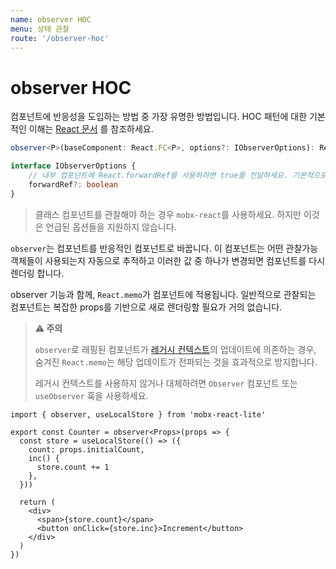 ```yaml
---
name: observer HOC
menu: 상태 관찰
route: '/observer-hoc'
---
```


# observer HOC

컴포넌트에 반응성을 도입하는 방법 중 가장 유명한 방법입니다. HOC 패턴에 대한 기본적인 이해는 [React 문서](https://reactjs.org/docs/higher-order-components.html) 를 참조하세요.

```ts
observer<P>(baseComponent: React.FC<P>, options?: IObserverOptions): React.FC<P>

interface IObserverOptions {
    // 내부 컴포넌트에 React.forwardRef를 사용하려변 true를 전달하세요. 기본적으로 false입니다.
    forwardRef?: boolean
}
```

> 클래스 컴포넌트를 관찰해야 하는 경우 `mobx-react`를 사용하세요. 하지만 이것은 언급된 옵션들을 지원하지 않습니다.

`observer`는 컴포넌트를 반응적인 컴포넌트로 바꿉니다. 이 컴포넌트는 어떤 관찰가능 객체들이 사용되는지 자동으로 추적하고 이러한 값 중 하나가 변경되면 컴포넌트를 다시 렌더링 합니다.

observer 기능과 함께, `React.memo`가 컴포넌트에 적용됩니다. 일반적으로 관찰되는 컴포넌트는 복잡한 props를 기반으로 새로 렌더링할 필요가 거의 없습니다.

> **⚠ 주의**
>
> `observer`로 래핑된 컴포넌트가 [레거시 컨텍스트](https://reactjs.org/docs/legacy-context.html)의 업데이트에 의존하는 경우, 숨겨진 `React.memo`는 해당 업데이트가 전파되는 것을 효과적으로 방지합니다.
>
> 레거시 컨텍스트를 사용하지 않거나 대체하려면 `Observer` 컴포넌트 또는 `useObserver` 훅을 사용하세요.

```tsx
import { observer, useLocalStore } from 'mobx-react-lite'

export const Counter = observer<Props>(props => {
  const store = useLocalStore(() => ({
    count: props.initialCount,
    inc() {
      store.count += 1
    },
  }))

  return (
    <div>
      <span>{store.count}</span>
      <button onClick={store.inc}>Increment</button>
    </div>
  )
})
```
